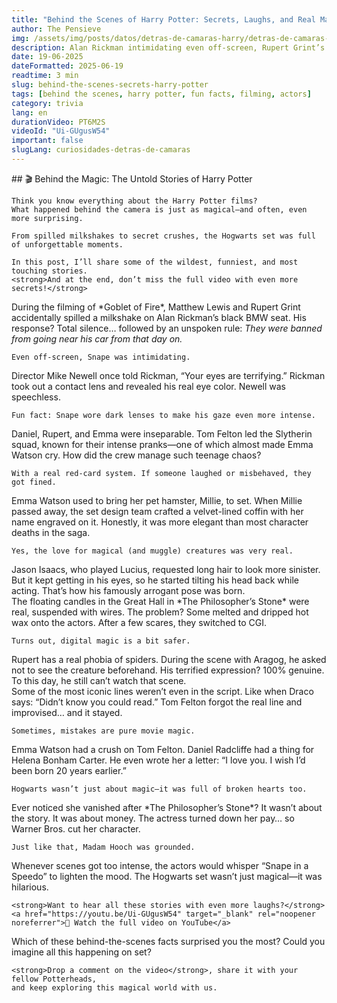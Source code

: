 ```yaml
---
title: "Behind the Scenes of Harry Potter: Secrets, Laughs, and Real Magic on Set"
author: The Pensieve
img: /assets/img/posts/datos/detras-de-camaras-harry/detras-de-camaras-harry.webp
description: Alan Rickman intimidating even off-screen, Rupert Grint’s real arachnophobia, and candles falling from the sky... these behind-the-scenes facts from the Harry Potter set will blow your wizarding mind.
date: 19-06-2025
dateFormatted: 2025-06-19
readtime: 3 min
slug: behind-the-scenes-secrets-harry-potter
tags: [behind the scenes, harry potter, fun facts, filming, actors]
category: trivia
lang: en
durationVideo: PT6M2S
videoId: "Ui-GUgusW54"
important: false
slugLang: curiosidades-detras-de-camaras
---
```



<Article>
  <Section>
    ## 🎬 Behind the Magic: The Untold Stories of Harry Potter

    Think you know everything about the Harry Potter films?  
    What happened behind the camera is just as magical—and often, even more surprising.

    From spilled milkshakes to secret crushes, the Hogwarts set was full of unforgettable moments.

    In this post, I’ll share some of the wildest, funniest, and most touching stories.  
    <strong>And at the end, don’t miss the full video with even more secrets!</strong>
  </Section>

  <Section title="🧃 The Day Snape Lost His Cool (Without Saying a Word)" imgAlt="Alan Rickman as Snape, staring intensely">
    During the filming of *Goblet of Fire*, Matthew Lewis and Rupert Grint accidentally spilled a milkshake on Alan Rickman’s black BMW seat.  
    His response?  
    Total silence… followed by an unspoken rule:  
    <em>They were banned from going near his car from that day on.</em>

    Even off-screen, Snape was intimidating.
  </Section>

  <Section title="👁️‍🗨️ The Look That Silenced the Director">
    Director Mike Newell once told Rickman, “Your eyes are terrifying.”  
    Rickman took out a contact lens and revealed his real eye color.  
    Newell was speechless.

    Fun fact: Snape wore dark lenses to make his gaze even more intense.
  </Section>

  <Section title="🏫 Real-Life Clans at Hogwarts">
    Daniel, Rupert, and Emma were inseparable.  
    Tom Felton led the Slytherin squad, known for their intense pranks—one of which almost made Emma Watson cry.  
    How did the crew manage such teenage chaos?

    With a real red-card system. If someone laughed or misbehaved, they got fined.
  </Section>

  <Section title="🐹 A Fancy Funeral for a Hamster">
    Emma Watson used to bring her pet hamster, Millie, to set.  
    When Millie passed away, the set design team crafted a velvet-lined coffin with her name engraved on it.  
    Honestly, it was more elegant than most character deaths in the saga.

    Yes, the love for magical (and muggle) creatures was very real.
  </Section>

  <Section title="💇‍♂️ Lucius Malfoy’s Iconic Hair">
    Jason Isaacs, who played Lucius, requested long hair to look more sinister.  
    But it kept getting in his eyes, so he started tilting his head back while acting.  
    That’s how his famously arrogant pose was born.
  </Section>

  <Section title="🦉 Real Magic vs. CGI Magic">
    The floating candles in the Great Hall in *The Philosopher’s Stone* were real, suspended with wires.  
    The problem? Some melted and dripped hot wax onto the actors.  
    After a few scares, they switched to CGI.

    Turns out, digital magic is a bit safer.
  </Section>

  <Section title="🕷️ Rupert Grint’s Very Real Fear">
    Rupert has a real phobia of spiders. During the scene with Aragog, he asked not to see the creature beforehand.  
    His terrified expression? 100% genuine.  
    To this day, he still can’t watch that scene.
  </Section>

  <Section title="🎭 Legendary Improvs">
    Some of the most iconic lines weren’t even in the script.  
    Like when Draco says: “Didn’t know you could read.”  
    Tom Felton forgot the real line and improvised… and it stayed.

    Sometimes, mistakes are pure movie magic.
  </Section>

  <Section title="💘 Secret Crushes on Set">
    Emma Watson had a crush on Tom Felton.  
    Daniel Radcliffe had a thing for Helena Bonham Carter.  
    He even wrote her a letter: “I love you. I wish I’d been born 20 years earlier.”

    Hogwarts wasn’t just about magic—it was full of broken hearts too.
  </Section>

  <Section title="🧹 The Mysterious Exit of Madam Hooch">
    Ever noticed she vanished after *The Philosopher’s Stone*?  
    It wasn’t about the story. It was about money.  
    The actress turned down her pay… so Warner Bros. cut her character.

    Just like that, Madam Hooch was grounded.
  </Section>

  <Section title="😂 Code Word: Snape in a Speedo">
    Whenever scenes got too intense, the actors would whisper “Snape in a Speedo” to lighten the mood.  
    The Hogwarts set wasn’t just magical—it was hilarious.

    <strong>Want to hear all these stories with even more laughs?</strong>  
    <a href="https://youtu.be/Ui-GUgusW54" target="_blank" rel="noopener noreferrer">🔗 Watch the full video on YouTube</a>
  </Section>

  <Section title="✨ Tell Us Your Favorite">
    Which of these behind-the-scenes facts surprised you the most?  
    Could you imagine all this happening on set?

    <strong>Drop a comment on the video</strong>, share it with your fellow Potterheads,  
    and keep exploring this magical world with us.
  </Section>
</Article>
